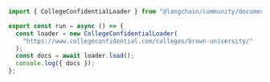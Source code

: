 ```typescript
import { CollegeConfidentialLoader } from "@langchain/community/document_loaders/web/college_confidential";

export const run = async () => {
  const loader = new CollegeConfidentialLoader(
    "https://www.collegeconfidential.com/colleges/brown-university/"
  );
  const docs = await loader.load();
  console.log({ docs });
};
```